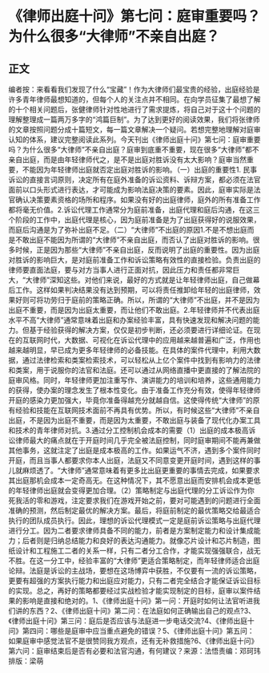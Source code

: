 # 《律师出庭十问》第七问：庭审重要吗？为什么很多“大律师”不亲自出庭？
## 正文
编者按：来看看我们发现了什么“宝藏”！作为大律师们最宝贵的经验，出庭经验是许多青年律师最想知道的，但每个人的关注点并不相同。在向学员征集了最想了解的十个相关问题后，张健律师针对性地进行了需求提炼，将自己对于这十个问题的理解整理成一篇两万多字的“鸿篇巨制”。为了达到更好的阅读效果，我们将张律师的文章按照问题分成十篇短文，每一篇文章解决一个疑问。若想完整地理解对庭审认知的体系，建议完整阅读此系列。今天刊出《律师出庭十问》第七问：庭审重要吗？为什么很多“大律师”不亲自出庭？庭审到底重不重要，现在很多“大律师”都不亲自出庭，而是由年轻律师代之，是不是出庭对胜诉没有太大影响？庭审当然重要，不能因为年轻律师出庭就否定出庭对胜诉的影响。（一）出庭的重要性1. 民事诉讼的直接言词原则，决定所有在庭外准备的诉讼资料、诉辩方案，都必须在法官面前以口头形式进行表达，才可能成为影响法庭决策的要素。因此，庭审实际是法官确认决策要素资格的场所和程序。如果没有好的出庭律师，庭外的所有准备工作都将毫无价值。2.诉讼代理工作通常分为庭前准备，出庭代理和庭后沟通，在这三个阶段的工作中，出庭代理是核心，因为庭前准备是为了出庭获得好的说服效果，而庭后沟通是为了弥补出庭不足。（二）“大律师”不出庭的原因1.不是不想出庭而是不敢出庭不能因为所谓的“大律师”不亲自出庭，而否认了出庭对胜诉的影响。很多时候，正是因为那些“大律师”不亲自出庭，反而说明了出庭的重要性。因为出庭对胜诉的影响巨大，是对庭前准备工作和诉讼策略有效性的直接检验。负责出庭的律师要直面法庭，要与对方当事人进行正面对抗，因此压力和责任都非常巨大，“大律师”深知这些。对他们来说，最好的方式就是让年轻律师出庭，自己做幕后工作。这样如果判决结果没有达到预期，可以将责任推卸给年轻的出庭律师，效果好则可将功劳归于庭前的策略正确。所以，所谓的“大律师”不出庭，并不是因为出庭不重要，而是因为出庭太重要，而让他们不敢出庭。2.年轻律师并不代表出庭水平不高“大律师”通常意味着出庭和办案经验丰富，具有快速发现和解决问题的能力。但基于经验获得的解决方案，仅仅是初步判断，还必须要进行详细论证。在现在的互联网时代，大数据、可视化在诉讼代理中的应用越来越普遍和广泛，作用也越来越明显，早已成为更多年轻律师的必备技能。在具体的案件代理中，利用大数据，通过法律检索和类案检索技术，可以轻松从上亿个案件中找到有影响力的法律和类案，用于说服你的法官和法庭。还可以通过从网络直播中更直接的了解法院的庭审风格。同时，年轻律师更加注重写作、演讲能力的培训和培养，这些通用能力的获得，使办案的理念发生了根本性变化。由于准备工作充分有效，使得年轻律师开庭的感染力更加强大，毕竟你准备得越充分就越自信。这使得传统“大律师”的原有经验和技能在互联网技术面前不再具有优势。所以，有时候这些“大律师”不亲自出庭，不是因为出庭不重要，而是因为太重要，不敢出庭与装备了现代化办案工具和技术的青年律师对抗。3.通过分工控制机会成本的需要（1）出庭的成本极高诉讼律师最大的痛点就在于开庭时间几乎完全被法庭控制，同时庭审期间不能再兼做其他事务，这就注定了出庭是成本极高的工作。如果运气不济，遇到多个案件同时开庭，而且当事人都要求你本人出庭，法庭又不同意变更开庭时间，遇到这样的事儿就麻烦透了。“大律师”通常意味着有更多比出庭更重要的事情去完成，如果要求其出庭那机会成本一定奇高无。在这种情况下，其不愿意出庭而安排机会成本更低的年轻律师出庭就会变得更加合理。（2）策略制定与出庭代理的分工诉讼作为你死我活的零和游戏，注定要求我们在游戏开始之前，要对可能遇到的问题进行全面准确的预测，然后制定最优的解决方案。最后，将庭前制定的最优策略交给最适合执行的团队成员执行。因此，理想的诉讼代理模式一定是庭前诉讼策略与出庭代理进行分工。因为二者要求律师具备不同的能力，前者是方案制定能力和设计集成能力；后者则是归纳总结能力和良好的表达沟通能力。就像芯片设计和芯片制造，图纸设计和工程施工二者的关系一样，只有二者分工合作，才能实现强强联合，战无不胜。在这一分工中，经验丰富的“大律师”更适合策略制定，而年轻律师适合出庭论辩。法庭是诉讼的主战场，要想在这场博弈中获胜，不仅要有一流的诉讼策略，更要有超强的方案执行能力和出庭应对能力，只有二者完全结合才能保证诉讼目标的实现。总之，再好的策略都要经过实战检验才能实现制定的目标，庭审以案件结果的影响是直接和绝对的。1、《律师出庭十问》第一问：开庭时如何让法官听进我们讲的东西？2、《律师出庭十问》第二问：在法庭如何正确输出自己的观点?3、《律师出庭十问》第三问：庭后是否应该与法庭进一步电话交流?4、《律师出庭十问》第四问：哪些是庭审中应当重点避免的错误？5、《律师出庭十问》第五问：如果庭审中感觉法官不是很赞同我方观点，还有无补救措施?6、《律师出庭十问》第六问：庭审结束后是否有必要和法官沟通，有何建议？来源：法悟责编：邓珂玮排版：梁萌
